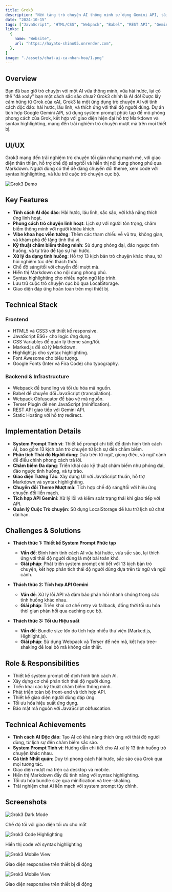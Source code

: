 ```yaml
---
title: Grok3
description: "Nền tảng trò chuyện AI thông minh sử dụng Gemini API, tái hiện tính cách hài hước, sắc sảo của Grok từ xAI, với khả năng thích ứng độc đáo"
date: "2024-10-15"
tags: ["JavaScript", "HTML/CSS", "Webpack", "Babel", "REST API", "Gemini API", "Markdown", "LocalStorage"]
links: [
  {
    name: "Website",
    url: "https://hayato-shino05.onrender.com",
  },
]
image: "./assets/chat-ai-ca-nhan-hoa/1.png"
---
```


## Overview

Bạn đã bao giờ trò chuyện với một AI vừa thông minh, vừa hài hước, lại có thể "đá xoáy" bạn một cách sắc sảo chưa? Grok3 chính là AI đó! Được lấy cảm hứng từ Grok của xAI, Grok3 là một ứng dụng trò chuyện AI với tính cách độc đáo: hài hước, láu lỉnh, và thích ứng với thái độ người dùng. Dự án tích hợp Google Gemini API, sử dụng system prompt phức tạp để mô phỏng phong cách của Grok, kết hợp với giao diện hiện đại hỗ trợ Markdown và syntax highlighting, mang đến trải nghiệm trò chuyện mượt mà trên mọi thiết bị.

## UI/UX

Grok3 mang đến trải nghiệm trò chuyện tối giản nhưng mạnh mẽ, với giao diện thân thiện, hỗ trợ chế độ sáng/tối và hiển thị nội dung phong phú qua Markdown. Người dùng có thể dễ dàng chuyển đổi theme, xem code với syntax highlighting, và lưu trữ cuộc trò chuyện cục bộ.

<img
  src="./assets/chat-ai-ca-nhan-hoa/2.png"
  alt="Grok3 Demo"
  class="w-full aspect-video"
/>

## Key Features

- **Tính cách AI độc đáo**: Hài hước, láu lỉnh, sắc sảo, với khả năng thích ứng linh hoạt.
- **Phong cách trò chuyện linh hoạt**: Lịch sự với người tôn trọng, châm biếm thông minh với người khiêu khích.
- **Vibe khoa học viễn tưởng**: Thêm các tham chiếu về vũ trụ, không gian, và khám phá để tăng tính thú vị.
- **Kỹ thuật châm biếm thông minh**: Sử dụng phóng đại, đảo ngược tình huống, và tự trào để tạo sự hài hước.
- **Xử lý đa dạng tình huống**: Hỗ trợ 13 kịch bản trò chuyện khác nhau, từ hỏi nghiêm túc đến thách thức.
- Chế độ sáng/tối với chuyển đổi mượt mà.
- Hiển thị Markdown cho nội dung phong phú.
- Syntax highlighting cho nhiều ngôn ngữ lập trình.
- Lưu trữ cuộc trò chuyện cục bộ qua LocalStorage.
- Giao diện đáp ứng hoàn toàn trên mọi thiết bị.

## Technical Stack

### Frontend
- HTML5 và CSS3 với thiết kế responsive.
- JavaScript ES6+ cho logic ứng dụng.
- CSS Variables để quản lý theme sáng/tối.
- Marked.js để xử lý Markdown.
- Highlight.js cho syntax highlighting.
- Font Awesome cho biểu tượng.
- Google Fonts (Inter và Fira Code) cho typography.

### Backend & Infrastructure
- Webpack để bundling và tối ưu hóa mã nguồn.
- Babel để chuyển đổi JavaScript (transpilation).
- Webpack Obfuscator để bảo vệ mã nguồn.
- Terser Plugin để nén JavaScript (minification).
- REST API giao tiếp với Gemini API.
- Static Hosting với hỗ trợ redirect.

## Implementation Details

- **System Prompt Tinh vi**: Thiết kế prompt chi tiết để định hình tính cách AI, bao gồm 13 kịch bản trò chuyện từ lịch sự đến châm biếm.
- **Phân tích Thái độ Người dùng**: Dựa trên từ ngữ, giọng điệu, và ngữ cảnh để điều chỉnh phong cách trả lời.
- **Châm biếm Đa dạng**: Triển khai các kỹ thuật châm biếm như phóng đại, đảo ngược tình huống, và tự trào.
- **Giao diện Tương Tác**: Xây dựng UI với JavaScript thuần, hỗ trợ Markdown và syntax highlighting.
- **Chuyển đổi Theme Mượt mà**: Tích hợp chế độ sáng/tối với hiệu ứng chuyển đổi liền mạch.
- **Tích hợp API Gemini**: Xử lý lỗi và kiểm soát trạng thái khi giao tiếp với API.
- **Quản lý Cuộc Trò chuyện**: Sử dụng LocalStorage để lưu trữ lịch sử chat dài hạn.

## Challenges & Solutions

- **Thách thức 1: Thiết kế System Prompt Phức tạp**
  - **Vấn đề**: Định hình tính cách AI vừa hài hước, vừa sắc sảo, lại thích ứng với thái độ người dùng là một bài toán khó.
  - **Giải pháp**: Phát triển system prompt chi tiết với 13 kịch bản trò chuyện, kết hợp phân tích thái độ người dùng dựa trên từ ngữ và ngữ cảnh.
  
- **Thách thức 2: Tích hợp API Gemini**
  - **Vấn đề**: Xử lý lỗi API và đảm bảo phản hồi nhanh chóng trong các tình huống khác nhau.
  - **Giải pháp**: Triển khai cơ chế retry và fallback, đồng thời tối ưu hóa thời gian phản hồi qua caching cục bộ.

- **Thách thức 3: Tối ưu Hiệu suất**
  - **Vấn đề**: Bundle size lớn do tích hợp nhiều thư viện (Marked.js, Highlight.js).
  - **Giải pháp**: Sử dụng Webpack và Terser để nén mã, kết hợp tree-shaking để loại bỏ mã không cần thiết.

## Role & Responsibilities

- Thiết kế system prompt để định hình tính cách AI.
- Xây dựng cơ chế phân tích thái độ người dùng.
- Triển khai các kỹ thuật châm biếm thông minh.
- Phát triển toàn bộ front-end và tích hợp API.
- Thiết kế giao diện người dùng đáp ứng.
- Tối ưu hóa hiệu suất ứng dụng.
- Bảo mật mã nguồn với JavaScript obfuscation.

## Technical Achievements

- **Tính cách AI Độc đáo**: Tạo AI có khả năng thích ứng với thái độ người dùng, từ lịch sự đến châm biếm sắc sảo.
- **System Prompt Tinh vi**: Hướng dẫn chi tiết cho AI xử lý 13 tình huống trò chuyện khác nhau.
- **Cá tính Nhất quán**: Duy trì phong cách hài hước, sắc sảo của Grok qua mọi tương tác.
- Giao diện mượt mà trên cả desktop và mobile.
- Hiển thị Markdown đầy đủ tính năng với syntax highlighting.
- Tối ưu hóa bundle size qua minification và tree-shaking.
- Trải nghiệm chat AI liền mạch với system prompt tùy chỉnh.

## Screenshots

<div class="flex flex-col gap-4">
  <div>
    <img src="./assets/chat-ai-ca-nhan-hoa/1.png" alt="Grok3 Dark Mode" class="w-full aspect-video" />
    <p class="text-center text-sm text-gray-500">Chế độ tối với giao diện tối ưu cho mắt</p>
  </div>
  <div>
    <img src="./assets/chat-ai-ca-nhan-hoa/2.png" alt="Grok3 Code Highlighting" class="w-full aspect-video" />
    <p class="text-center text-sm text-gray-500">Hiển thị code với syntax highlighting</p>
  </div>
  <div>
    <img src="./assets/chat-ai-ca-nhan-hoa/3.png" alt="Grok3 Mobile View" class="w-full aspect-video" />
    <p class="text-center text-sm text-gray-500">Giao diện responsive trên thiết bị di động</p>
  </div>
  <div>
    <img src="./assets/chat-ai-ca-nhan-hoa/4.png" alt="Grok3 Mobile View" class="w-full aspect-video" />
    <p class="text-center text-sm text-gray-500">Giao diện responsive trên thiết bị di động</p>
  </div>
</div>